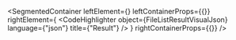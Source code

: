 
<SegmentedContainer
  leftElement={<FileListResultDesc />}
  leftContainerProps={{}}
  rightElement={
    <CodeHighlighter
      object={FileListResultVisualJson}
      language={"json"}
      title={"Result"}
    />
  }
  rightContainerProps={{}}
/>
